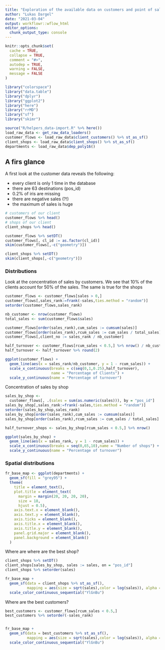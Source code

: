 ```yaml
---
title: "Exploration of the available data on customers and point of sales"
author: "Lukas Dargel"
date: "2021-03-04"
output: workflowr::wflow_html
editor_options:
  chunk_output_type: console
---
```



```r
knitr::opts_chunk$set(
  cache = TRUE,
  collapse = TRUE,
  comment = "#>",
  autodep = TRUE,
  warning = FALSE,
  message = FALSE
)
```

```r
library("colorspace")
library("data.table")
library("dplyr")
library("ggplot2")
library("here")
library("rrMD")
library("sf")
library("skimr")
```


```r
source("R/helpers_data-import.R" %>% here())
load_raw_data <- get_raw_data_loaders()
customer_flows <- load_raw_data$client_customers() %>% st_as_sf()
client_shops <- load_raw_data$client_shops() %>% st_as_sf()
departments <- load_raw_data$dep_poly16()
```


## A firs glance

A first look at the customer data reveals the following:

- every client is only 1 time in the database
- there are 63 destinations (pos_id)
- 0.2% of iris are missing
- there are negative sales (?!)
- the maximum of sales is huge


```r
# customers of our client
customer_flows %>% head()
# shops of our client
client_shops %>% head()
```


```r
customer_flows %>% setDT()
customer_flows[, cl_id := as.factor(cl_id)]
skim(customer_flows[,-c("geometry")])

client_shops %>% setDT()
skim(client_shops[,-c("geometry")])
```



### Distributions

Look at the concentration of sales by customers.
We see that 10% of the clients account for 50% of the sales.
The same is true for the shops

```r
customer_flows <- customer_flows[sales > 0,]
customer_flows[,sales_rank:=frank(-sales,ties.method = "random")]
setorder(customer_flows,sales_rank)

nb_customer <- nrow(customer_flows)
total_sales <- sum(customer_flows$sales)

customer_flows[order(sales_rank),cum_sales := cumsum(sales)]
customer_flows[order(sales_rank),rcum_sales := cum_sales / total_sales]
customer_flows[,client_no := sales_rank / nb_customer]

half_turnover <- customer_flows[rcum_sales < 0.5,] %>% nrow() / nb_customer 
half_turnover <- half_turnover %>% round(2)

ggplot(customer_flows) +
  geom_line(aes(x = sales_rank/nb_customer, y = 1 - rcum_sales)) +
  scale_x_continuous(breaks = c(seq(0,1,0.25),half_turnover),
                     name = "Percentage of Clients") +
  scale_y_continuous(name = "Percentage of turnover")
```

Concentration of sales by shop

```r
sales_by_shop <- 
  customer_flows[, .(sales = sum(as.numeric(sales))), by = "pos_id"]
sales_by_shop[,sales_rank:=frank(-sales,ties.method = "random")]
setorder(sales_by_shop,sales_rank)
sales_by_shop[order(sales_rank),cum_sales := cumsum(sales)]
sales_by_shop[order(sales_rank),rcum_sales := cum_sales / total_sales]

half_turnover_shops <- sales_by_shop[rcum_sales < 0.5,] %>% nrow()

ggplot(sales_by_shop) +
  geom_line(aes(x = sales_rank, y = 1 - rcum_sales)) +
  scale_x_continuous(breaks = seq(0,65,10),name = "Number of shops") +
  scale_y_continuous(name = "Percentage of turnover")

```

### Spatial distributions

```r
fr_base_map <- ggplot(departments) +
  geom_sf(fill = "grey95") +
  theme(
    title = element_text(),
    plot.title = element_text(
      margin = margin(20, 20, 20, 20),
      size = 18,
      hjust = 0.5),
    axis.text.x = element_blank(),
    axis.text.y = element_blank(),
    axis.ticks = element_blank(),
    axis.title.x = element_blank(),
    axis.title.y = element_blank(),
    panel.grid.major = element_blank(),
    panel.background = element_blank()
  )
```

Where are where are the best shop?

```r
client_shops %>% setDT()
client_shops[sales_by_shop, sales := sales, on = "pos_id"]
client_shops %>% setorder(sales)

fr_base_map + 
  geom_sf(data = client_shops %>% st_as_sf(),
          mapping = aes(size = sqrt(sales),color = log(sales)), alpha = 0.8) +
  scale_color_continuous_sequential("YlGnBu")
```


Where are the best customers?

```r
best_customers <- customer_flows[rcum_sales < 0.5,]
best_customers %>% setorder(-sales_rank)


fr_base_map + 
  geom_sf(data = best_customers %>% st_as_sf(),
          mapping = aes(size = sqrt(sales),color = log(sales)), alpha = 0.5) +
  scale_color_continuous_sequential("YlGnBu")
```

